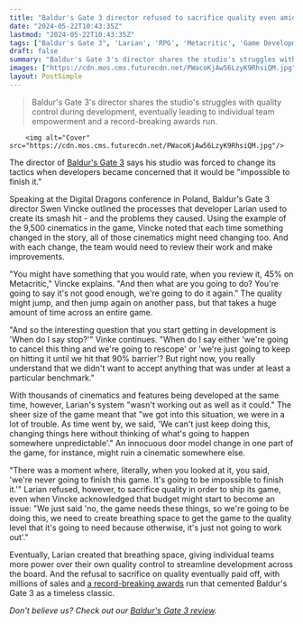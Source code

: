 ```yaml
---
title: "Baldur's Gate 3 director refused to sacrifice quality even amid concerns the RPG would be 'impossible to finish' and budget was running out: 'We were in a lot of trouble'"
date: "2024-05-22T10:43:35Z"
lastmod: "2024-05-22T10:43:35Z"
tags: ["Baldur's Gate 3", 'Larian', 'RPG', 'Metacritic', 'Game Development', 'Cinematic']
draft: false
summary: "Baldur's Gate 3's director shares the studio's struggles with quality control during development, eventually leading to individual team empowerment and a record-breaking awards run."
images: ["https://cdn.mos.cms.futurecdn.net/PWacoKjAw56LzyK9RhsiQM.jpg"]
layout: PostSimple
---
```

> Baldur's Gate 3's director shares the studio's struggles with quality control during development, eventually leading to individual team empowerment and a record-breaking awards run.


        <img alt="Cover" src="https://cdn.mos.cms.futurecdn.net/PWacoKjAw56LzyK9RhsiQM.jpg"/>
        
The director of [<u>Baldur's Gate 3</u>](https://www.gamesradar.com/baldurs-gate-3-guide/) says his studio was forced to change its tactics when developers became concerned that it would be "impossible to finish it."

Speaking at the Digital Dragons conference in Poland, Baldur's Gate 3 director Swen Vincke outlined the processes that developer Larian used to create its smash hit - and the problems they caused. Using the example of the 9,500 cinematics in the game, Vincke noted that each time something changed in the story, all of those cinematics might need changing too. And with each change, the team would need to review their work and make improvements.

"You might have something that you would rate, when you review it, 45% on Metacritic," Vincke explains. "And then what are you going to do? You're going to say it's not good enough, we're going to do it again." The quality might jump, and then jump again on another pass, but that takes a huge amount of time across an entire game.

"And so the interesting question that you start getting in development is 'When do I say stop?'" Vinke continues. "When do I say either 'we're going to cancel this thing and we're going to rescope' or 'we're just going to keep on hitting it until we hit that 90% barrier'? But right now, you really understand that we didn't want to accept anything that was under at least a particular benchmark."

With thousands of cinematics and features being developed at the same time, however, Larian's system "wasn't working out as well as it could." The sheer size of the game meant that "we got into this situation, we were in a lot of trouble. As time went by, we said, 'We can't just keep doing this, changing things here without thinking of what's going to happen somewhere unpredictable'." An innocuous door model change in one part of the game, for instance, might ruin a cinematic somewhere else.

"There was a moment where, literally, when you looked at it, you said, 'we're never going to finish this game. It's going to be impossible to finish it.'" Larian refused, however, to sacrifice quality in order to ship its game, even when Vincke acknowledged that budget might start to become an issue: "We just said 'no, the game needs these things, so we're going to be doing this, we need to create breathing space to get the game to the quality level that it's going to need because otherwise, it's just not going to work out'."

Eventually, Larian created that breathing space, giving individual teams more power over their own quality control to streamline development across the board. And the refusal to sacrifice on quality eventually paid off, with millions of sales and [<u>a record-breaking awards</u>](https://www.gamesradar.com/baldurs-gate-3-passes-elden-ring-and-breath-of-the-wild-to-become-first-game-to-win-all-five-major-goty-awards/) run that cemented Baldur's Gate 3 as a timeless classic.

*Don't believe us? Check out our *[<em>Baldur's Gate 3 review</em>](https://www.gamesradar.com/baldurs-gate-3-review/)*.*
        